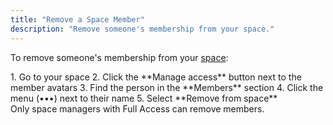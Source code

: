 ```yaml
---
title: "Remove a Space Member"
description: "Remove someone's membership from your space."
---
```



To remove someone's membership from your [space](/help/intro-to-spaces):

<Steps>
1. Go to your space
2. Click the **Manage access** button next to the member avatars
3. Find the person in the **Members** section
4. Click the menu (•••) next to their name
5. Select **Remove from space**
</Steps>

<Aside type="note">
Only space managers with Full Access can remove members.
</Aside>
